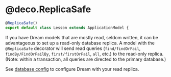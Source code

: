 # @deco.ReplicaSafe

```ts
@ReplicaSafe()
export default class Lesson extends ApplicationModel {
```

If you have Dream models that are mostly read, seldom written, it can be advantageous to set up a read-only database replica. A model with the `@ReplicaSafe` decorator will send read queries (`find/findOrFail`, `findBy/FindOrFailBy`, `first/firstOrFail`, `all`, etc.) to the read-only replica. (Note: within a transaction, all queries are directed to the primary database.)

See [database config](/docs/config/dream#database-connection) to configure Dream with your read replica.
